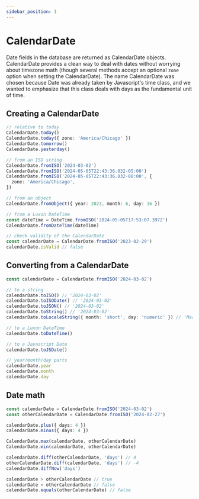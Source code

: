 ```yaml
---
sidebar_position: 1
---
```



# CalendarDate

Date fields in the database are returned as CalendarDate objects. CalendarDate provides a clean way to deal with dates without worrying about timezone math (though several methods accept an optional `zone` option when setting the CalendarDate). The name CalendarDate was chosen because Date was already taken by Javascript's time class, and we wanted to emphasize that this class deals with days as the fundamental unit of time.

## Creating a CalendarDate

```typescript
// relative to today
CalendarDate.today()
CalendarDate.today({ zone: 'America/Chicago' })
CalendarDate.tomorrow()
CalendarDate.yesterday()

// from an ISO string
CalendarDate.fromISO('2024-03-02')
CalendarDate.fromISO('2024-05-05T22:43:36.032-05:00')
CalendarDate.fromISO('2024-05-05T22:43:36.032-08:00', {
  zone: 'America/Chicago',
})

// from an object
CalendarDate.fromObject({ year: 2023, month: 6, day: 16 })

// from a Luxon DateTime
const dateTime = DateTime.fromISO('2024-05-05T17:53:07.397Z')
CalendarDate.fromDateTime(dateTime)

// check validity of the CalendarDate
const calendarDate = CalendarDate.fromISO('2023-02-29')
calendarDate.isValid // false
```

## Converting from a CalendarDate

```typescript
const calendarDate = CalendarDate.fromISO('2024-03-02')

// to a string
calendarDate.toISO() // '2024-03-02'
calendarDate.toISODate() // '2024-03-02'
calendarDate.toJSON() // '2024-03-02'
calendarDate.toString() // '2024-03-02'
calendarDate.toLocaleString({ month: 'short', day: 'numeric' }) // 'Mar 2'

// to a Luxon DateTime
calendarDate.toDateTime()

// to a Javascript Date
calendarDate.toJSDate()

// year/month/day parts
calendarDate.year
calendarDate.month
calendarDate.day
```

## Date math

```typescript
const calendarDate = CalendarDate.fromISO('2024-03-02')
const otherCalendarDate = CalendarDate.fromISO('2024-02-27')

calendarDate.plus({ days: 4 })
calendarDate.minus({ days: 4 })

CalendarDate.max(calendarDate, otherCalendarDate)
CalendarDate.min(calendarDate, otherCalendarDate)

calendarDate.diff(otherCalendarDate, 'days') // 4
otherCalendarDate.diff(calendarDate, 'days') // -4
calendarDate.diffNow('days')

calendarDate > otherCalendarDate // true
calendarDate < otherCalendarDate // false
calendarDate.equals(otherCalendarDate) // false
```
